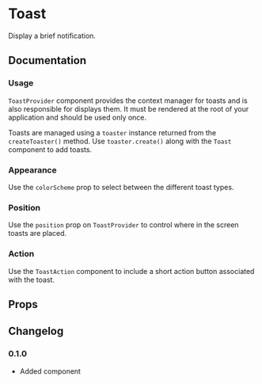 
# Toast

Display a brief notification.

## Documentation

### Usage

`ToastProvider` component provides the context manager for toasts and is also responsible for displays them. It must be rendered at the root of your application and should be used only once.

Toasts are managed using a `toaster` instance returned from the `createToaster()` method. Use `toaster.create()` along with the `Toast` component to add toasts.

<ax-demo name="toast/usage" />

### Appearance

Use the `colorScheme` prop to select between the different toast types.

<ax-demo name="toast/appearance-usage" />

### Position

Use the `position` prop on `ToastProvider` to control where in the screen toasts are placed.

<ax-demo name="toast/position-usage" />

### Action

Use the `ToastAction` component to include a short action button associated with the toast.

<ax-demo name="toast/action-usage" />

## Props

<ax-props-table component="Toast" />

<ax-props-table component="ToastAction" />

<ax-props-table component="ToastProvider" />

<ax-props-table component="ToastTitle" />

## Changelog

### 0.1.0

- Added component
